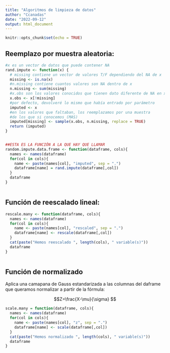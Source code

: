 ```yaml
---
title: "Algoritmos de limpieza de datos"
author: "Ccanadas"
date: "2022-09-12"
output: html_document
---
```


```r
knitr::opts_chunk$set(echo = TRUE)
```

## Reemplazo por muestra aleatoria:

```r

#x es un vector de datos que puede contener NA
rand.impute <- function(x) {
  # missing contiene un vector de valores T/F dependiendo del NA de x
  missing <- is.na(x)
  #n.missing contiene cuantos valores son NA dentro de x
  n.missing <- sum(missing)
  #x.obs son los valores conocidos que tienen dato diferente de NA en x
  x.obs <- x[!missing]
  #por defecto, devolveré lo mismo que había entrado por parámetro
  imputed <- x
  #en los valores que faltaban, los reemplazamos por una muestra
  #de los que si conocemos (MAS)
  imputed[missing] <- sample(x.obs, n.missing, replace = TRUE)
  return (imputed)
}


##ESTA ES LA FUNCIÓN A LA QUE HAY QUE LLAMAR
random.impute.data.frame <- function(dataframe, cols){
  names <- names(dataframe)
  for(col in cols){
    name <- paste(names[col], "imputed", sep = ".")
    dataframe[name] = rand.impute(dataframe[,col])
  }
  dataframe
}



```



## Función de reescalado lineal:

```r

rescale.many <- function(dataframe, cols){
  names <- names(dataframe)
  for(col in cols){
    name <- paste(names[col], "rescaled", sep = ".")
    dataframe[name] <- rescale(dataframe[,col]) 
  }
  cat(paste("Hemos reescalado ", length(cols), " variable(s)"))
  dataframe
}



```


## Función de normalizado

Aplica una camapana de Gauss estandarizada a las columnas del daframe que queramos normalizar a partir de la fórmula:

$$Z=\frac{X-\mu}{\sigma} $$

```r

scale.many = function(dataframe, cols){
  names <- names(dataframe)
  for(col in cols){
    name <- paste(names[col], "z", sep = ".")
    dataframe[name] <- scale(dataframe[,col])
  }
  cat(paste("Hemos normalizado ", length(cols), " variable(s)"))
  dataframe
}



```

